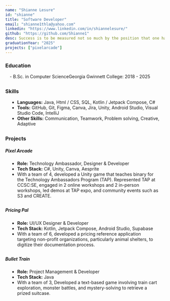```yaml
---
name: "Shianne Lesure"
id: "shianne"
title: "Software Developer"
email: "shianne1thla@yahoo.com"
linkedin: "https://www.linkedin.com/in/shiannelesure/"
github: "https://github.com/Shianne1"
desc: Success is to be measured not so much by the position that one has reached in life as by the obstacles which he has overcome while trying to succeed. Hello there! My name is Shianne Lesure and I'm a dedicated software student propelled by curiosity and determination. I was apart of the project Pixel Arcade in Technology Ambassador Program during Fall 2024.
graduationYear: "2025"
projects: ["pixelarcade"]
---
```


### Education
<div style="margin-left:1em; margin-bottom:2em">
  - B.Sc. in Computer ScienceGeorgia Gwinnett College: 2018 - 2025
</div>

### Skills
<ul style="list-style-type: disc;width: 90%; margin-bottom: 2em; margin-left:1em">
<li><b>Languages:</b> Java, Html / CSS, SQL, Kotlin / Jetpack Compose, C#</li>
<li><b>Tools:</b> GitHub, Git, Figma, Canva, Jira, Unity, Android Studio, Visual Studio Code, IntelliJ</li>
<li><b>Other Skills:</b> Communication, Teamwork, Problem solving, Creative, Adaptive</li>
</ul>

### Projects
##### Pixel Arcade
<ul style="list-style-type: disc;width: 90%; margin-bottom: 2em; margin-left:1em">
<li><b>Role:</b> Technology Ambassador, Designer & Developer</li>
<li><b>Tech Stack:</b> C#, Unity, Canva, Aesprite</li>
<li>With a team of 4, developed a Unity game that teaches binary for the Technology Ambassadors Program (TAP). 
Represented TAP at CCSC:SE, engaged in 2 online workshops and 2 in-person workshops, led demos at TAP expo, and community events such as S3 and CREATE.</li>
</ul>

##### Pricing Pal
<ul style="list-style-type: disc;width: 90%; margin-bottom: 2em; margin-left:1em">
<li><b>Role:</b> UI/UX Designer & Developer</li>
<li><b>Tech Stack:</b> Kotlin, Jetpack Compose, Android Studio, Supabase</li>
<li>With a team of 6, developed a pricing reference application targeting
    non-profit organizations, particularly animal shelters, to digitize their
    documentation process.</li>
</ul>

##### Bullet Train
<ul style="list-style-type: disc;width: 90%; margin-bottom: 2em; margin-left:1em">
<li><b>Role:</b> Project Management & Developer</li>
<li><b>Tech Stack:</b> Java</li>
<li>With a team of 3, Developed a text-based game involving train cart
    exploration, monster battles, and mystery-solving to retrieve a prized
    suitcase.</li>
</ul>

